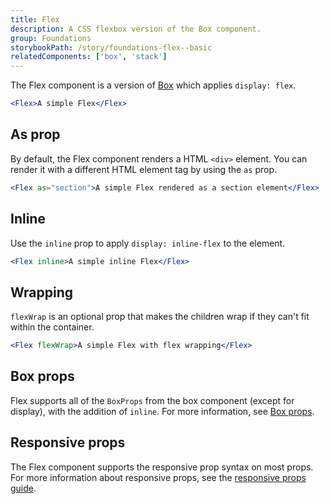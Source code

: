 ```yaml
---
title: Flex
description: A CSS flexbox version of the Box component.
group: Foundations
storybookPath: /story/foundations-flex--basic
relatedComponents: ['box', 'stack']
---
```


The Flex component is a version of [Box](/components/box) which applies `display: flex`.

```jsx live
<Flex>A simple Flex</Flex>
```

## As prop

By default, the Flex component renders a HTML `<div>` element. You can render it with a different HTML element tag by using the `as` prop.

```jsx live
<Flex as="section">A simple Flex rendered as a section element</Flex>
```

## Inline

Use the `inline` prop to apply `display: inline-flex` to the element.

```jsx live
<Flex inline>A simple inline Flex</Flex>
```

## Wrapping

`flexWrap` is an optional prop that makes the children wrap if they can't fit within the container.

```jsx live
<Flex flexWrap>A simple Flex with flex wrapping</Flex>
```

## Box props

Flex supports all of the `BoxProps` from the box component (except for display), with the addition of `inline`. For more information, see [Box props](/components/box/code).

## Responsive props

The Flex component supports the responsive prop syntax on most props. For more information about responsive props, see the [responsive props guide](/guides/responsive-props).
